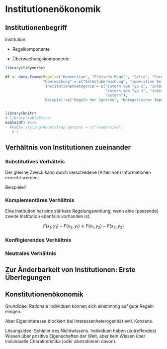 # Institutionenökonomik 

## Institutionenbegriff

[Hier auch Aokis doppelte Natur von Institutionen: Beschränkung und Freiheit durch Erwartungssicherheit]::

Institution

- Regelkomponente

- Überwachungskomponente

```r

library(tidyverse)

df <- data.frame(Regel=c("Konvention", "Ethische Regel", "Sitte", "Formelle private Regel", "Regel positiven Rechts"),
                 "Überwachung" = c("Selbstüberwachung", "imperative Selbstbindung","informelle Überwachung durch andere Akteure", "organisierte private Überwachung", "organisierte staatliche Überwachung"),
                 'Institutionenkategorie'= c("intern vom Typ 1", "intern vom Typ 2",
                                             "intern vom Typ 3", "intern vom Typ 4",
                                             "extern"),
                 'Beispiel'=c("Regeln der Sprache", "Kategorischer Imperativ, privater Trainingsplan", "gesellschaftliche Umgangsformen", "Regeln des Sports", "Privat- und Strafrecht, öffentliches Recht"))


library(knitr)
# library(kableExtra)
kable(df) #%>% 
  #kable_styling(#bootstrap_options = c("responsive")
   # )

```

## Verhältnis von Institutionen zueinander

### Substitutives Verhältnis 

Der gleiche Zweck kann durch verschiedene (Arten von) Informationen erreicht werden.

Beispiele? 

### Komplementäres Verhältnis

[Isogai 2024]::

Eine Institution hat eine stärkere Regelungswirkung, wenn eine (passende) zweite Institution ebenfalls vorhanden ist.

$$F(x_1, y_1) - F(x_2, y_1) \geq F(x_1, y_2) - F(x_2, y_2)$$

### Konfligierendes Verhältnis 

### Neutrales Verhältnis

## Zur Änderbarkeit von Institutionen: Erste Überlegungen 

## Konstitutionenökonomik

Grundidee: Rationale Individuen können sich einstimmig auf gute Regeln einigen.

Aber Eigeninteresse blockiert bei Interessenheterogenität evtl. Konsens.

Lösungsidee: Schleier des Nichtwissens. Individuen haben (zutreffendes) Wissen über positive Eigenschaften der Welt, aber kein Wissen über individuelle Charakteristika (oder abstrahieren davon).